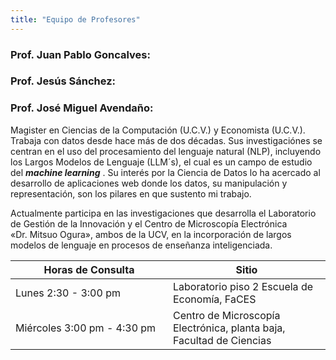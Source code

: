 ```yaml
---
title: "Equipo de Profesores"
---
```


### Prof. Juan Pablo Goncalves: 

### Prof. Jesús Sánchez:

### Prof. José Miguel Avendaño: 

Magister en Ciencias de la Computación (U.C.V.) y Economista (U.C.V.). Trabaja con datos desde hace más de dos décadas. Sus investigaciónes se centran en el uso del procesamiento del lenguaje natural (NLP), incluyendo los Largos Modelos de Lenguaje (LLM´s), el cual es un campo de estudio del ***machine learning*** . Su interés por la Ciencia de Datos lo ha acercado al desarrollo de aplicaciones web donde los datos, su manipulación y representación, son los pilares en que sustento mi trabajo.

Actualmente participa en las investigaciones que desarrolla el Laboratorio de Gestión de la Innovación y el Centro de Microscopía Electrónica «Dr. Mitsuo Ogura», ambos de la UCV, en la incorporación de largos modelos de lenguaje en procesos de enseñanza inteligenciada.

| Horas de Consulta | Sitio |
|----|----|
| Lunes 2:30 - 3:00 pm | Laboratorio piso 2 Escuela de Economía, FaCES |
| Miércoles 3:00 pm - 4:30 pm | Centro de Microscopía Electrónica, planta baja, Facultad de Ciencias |
